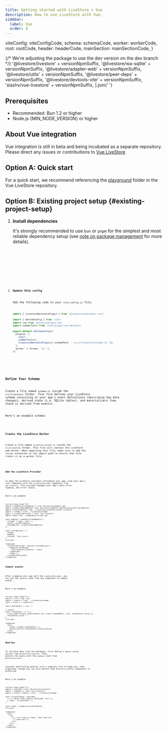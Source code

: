 ```yaml
---
title: Getting started with LiveStore + Vue
description: How to use LiveStore with Vue.
sidebar:
  label: Vue
  order: 4
---
```



  viteConfig: viteConfigCode,
  schema: schemaCode,
  worker: workerCode,
  root: rootCode,
  header: headerCode,
  mainSection: mainSectionCode,
}

{/* We're adjusting the package to use the dev version on the dev branch */}
  '@livestore/livestore' + versionNpmSuffix,
  '@livestore/wa-sqlite' + versionNpmSuffix,
  '@livestore/adapter-web' + versionNpmSuffix,
  '@livestore/utils' + versionNpmSuffix,
  '@livestore/peer-deps' + versionNpmSuffix,
  '@livestore/devtools-vite' + versionNpmSuffix,
  'slashv/vue-livestore' + versionNpmSuffix,
].join(' ')

## Prerequisites

- Recommended: Bun 1.2 or higher
- Node.js {MIN_NODE_VERSION} or higher

## About Vue integration

Vue integration is still in beta and being incubated as a separate repository. Please direct any issues or contributions to [Vue LiveStore](https://github.com/slashv/vue-livestore)

## Option A: Quick start

For a quick start, we recommend referencing the [playground](https://github.com/slashv/vue-livestore/tree/main/playground) folder in the Vue LiveStore repository.

## Option B: Existing project setup \{#existing-project-setup\}

<Steps>

1. **Install dependencies**

   It's strongly recommended to use `bun` or `pnpm` for the simplest and most reliable dependency setup (see [note on package management](/misc/package-management) for more details).

   <Tabs syncKey="package-manager">
     <TabItem label="bun">
       <Code code={'bun install ' + manualInstallDepsStr} lang="sh" />
     </TabItem>
     <TabItem label="pnpm">
       <Code code={'pnpm add ' + manualInstallDepsStr} lang="sh" />
     </TabItem>
     <TabItem label="npm">
       <Code code={'npm install ' + manualInstallDepsStr} lang="sh" />
     </TabItem>
   </Tabs>

2. **Update Vite config**

   Add the following code to your `vite.config.js` file:

    ```ts
    import { livestoreDevtoolsPlugin } from '@livestore/devtools-vite'

    import { defineConfig } from 'vite'
    import vue from '@vitejs/plugin-vue'
    import vueDevTools from 'vite-plugin-vue-devtools'

    export default defineConfig({
      plugins: [
        vue(),
        vueDevTools(),
        livestoreDevtoolsPlugin({ schemaPath: './src/livestore/schema.ts' }),
      ],
      worker: { format: 'es' },
    })
    ```

</Steps>

### Define Your Schema

Create a file named `schema.ts` inside the `src/livestore` folder. This file defines your LiveStore schema consisting of your app's event definitions (describing how data changes), derived state (i.e. SQLite tables), and materializers (how state is derived from events).

Here's an example schema:

<Code code={CODE.schema} lang="ts" title="src/livestore/schema.ts" />

### Create the LiveStore Worker

Create a file named `livestore.worker.ts` inside the `src/livestore` folder. This file will contain the LiveStore web worker. When importing this file, make sure to add the `?worker` extension to the import path to ensure that Vite treats it as a worker file.

<Code code={CODE.worker} lang="ts" title="src/livestore/livestore.worker.ts" />

### Add the LiveStore Provider

To make the LiveStore available throughout your app, wrap your app's root component with the `LiveStoreProvider` component from `vue-livestore`. This provider manages your app's data store, loading, and error states.

Here's an example:

```vue
<script setup lang="ts">
import { makePersistedAdapter } from '@livestore/adapter-web'
import LiveStoreSharedWorker from '@livestore/adapter-web/shared-worker?sharedworker'
import LiveStoreWorker from './livestore/livestore.worker.ts?worker'
import { schema } from './livestore/schema'
import { LiveStoreProvider } from 'vue-livestore'
import ToDos from './components/to-dos.vue'

const adapter = makePersistedAdapter({
  storage: { type: 'opfs' },
  worker: LiveStoreWorker,
  sharedWorker: LiveStoreSharedWorker,
})

const storeOptions = {
  schema,
  adapter,
  storeId: 'test_store',
}
</script>

<template>
  <LiveStoreProvider :options="storeOptions">
    <template #loading>
      <div>Loading LiveStore...</div>
    </template>
    <ToDos />
  </LiveStoreProvider>
</template>
```

### Commit events

After wrapping your app with the `LiveStoreProvider`, you can use the `useStore` hook from any component to commit events.

Here's an example:

```vue
<script setup lang="ts">
import { ref } from 'vue'
import { events } from '../livestore/schema'
const { store } = useStore()

const newTodoText = ref('')

// Events
const createTodo = () => {
  store.commit(events.todoCreated({ id: crypto.randomUUID(), text: newTodoText.value }))
  newTodoText.value = ''
}
</script>

<template>
  <div>
    <input v-model="newTodoText" />
    <button @click="createTodo">Create</button>
  </div>
</template>
```

### Queries

To retrieve data from the database, first define a query using `queryDb` from `@livestore/livestore`. Then, execute the query with the `useQuery` hook from `@livestore/react`.

Consider abstracting queries into a separate file to keep your code organized, though you can also define them directly within components if preferred.

Here's an example:

```vue
<script setup lang="ts">
import { queryDb } from '@livestore/livestore'
import { useQuery } from 'vue-livestore'
import { events, tables } from '../livestore/schema'

const visibleTodos$ = queryDb(
  () => tables.todos.where({ deletedAt: null }),
  { label: 'visibleTodos' },
)

const todos = useQuery(visibleTodos$)
</script>

<template>
  <div>
    <ul>
      <li v-for="todo in todos" :key="todo.id">
        {{ todo.text }}
      </li>
    </ul>
  </div>
</template>
```